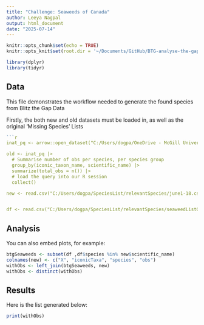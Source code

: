 ```yaml
---
title: "Challenge: Seaweeds of Canada"
author: Leeya Nagpal
output: html_document
date: "2025-07-14"
---
```


```r
knitr::opts_chunk$set(echo = TRUE)
knitr::opts_knit$set(root.dir = '~/Documents/GitHub/BTG-analyse-the-gap/')

library(dplyr) 
library(tidyr)
```

## Data

This file demonstrates the workflow needed to generate the found species from Blitz the Gap Data

Firstly, the both new and old datasets must be loaded in, as well as the original 'Missing Species' Lists
```r
```r

inat_pq <- arrow::open_dataset("C:/Users/dogpa/OneDrive - McGill University/Laura's Lab_Group - inat-canada/iNat_non_sensitive_data_Jan2025.parquet")

old <- inat_pq |> 
  # Summarise number of obs per species, per species group
  group_by(iconic_taxon_name, scientific_name) |>
  summarize(total_obs = n()) |> 
  # load the query into our R session
  collect()

new <- read.csv("C:/Users/dogpa/SpeciesList/relevantSpecies/june1-18.csv")


df <- read.csv("C:/Users/dogpa/SpeciesList/relevantSpecies/seaweedListGBIF.csv")
```

## Analysis

You can also embed plots, for example:

```r
btgSeaweeds <- subset(df ,df$species %in% new$scientific_name)
colnames(new) <- c("X", "iconicTaxa", "species", "obs")
withObs <- left_join(btgSeaweeds, new)
withObs <- distinct(withObs)
```

## Results

Here is the list generated below:
```r
print(withObs)
```


